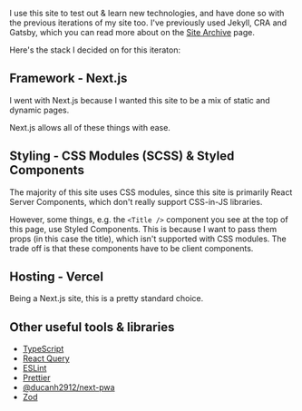 I use this site to test out & learn new technologies, and have done so with the previous iterations of my site too.
I've previously used Jekyll, CRA and Gatsby, which you can read more about on the [Site Archive](/archive) page.

Here's the stack I decided on for this iteraton:

## Framework - Next.js

I went with Next.js because I wanted this site to be a mix of static and dynamic pages.

Next.js allows all of these things with ease.

## Styling - CSS Modules (SCSS) & Styled Components

The majority of this site uses CSS modules, since this site is primarily React Server Components, which don't really
support CSS-in-JS libraries.

However, some things, e.g. the `<Title />` component you see at the top of this page, use Styled Components. This is because
I want to pass them props (in this case the title), which isn't supported with CSS modules. The trade off is that
these components have to be client components.

## Hosting - Vercel

Being a Next.js site, this is a pretty standard choice.

## Other useful tools & libraries

- [TypeScript](https://github.com/microsoft/TypeScript)
- [React Query](https://tanstack.com/query/v3/)
- [ESLint](https://eslint.org/)
- [Prettier](https://prettier.io/)
- [@ducanh2912/next-pwa](https://www.npmjs.com/package/@ducanh2912/next-pwa)
- [Zod](https://zod.dev/)
